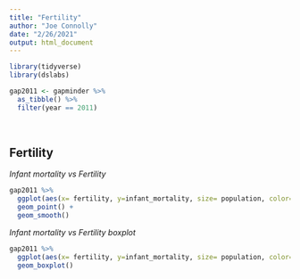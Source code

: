 ```yaml
---
title: "Fertility"
author: "Joe Connolly"
date: "2/26/2021"
output: html_document
---
```



```r
library(tidyverse)
library(dslabs)
```

```r
gap2011 <- gapminder %>% 
  as_tibble() %>% 
  filter(year == 2011)
```

<br>

## Fertility

*Infant mortality vs Fertility*

```r
gap2011 %>%
  ggplot(aes(x= fertility, y=infant_mortality, size= population, color= continent)) +
  geom_point() +
  geom_smooth()
```

*Infant mortality vs Fertility boxplot*

```r
gap2011 %>%
  ggplot(aes(x= fertility, y=infant_mortality, size= population, color= continent)) +
  geom_boxplot()
```

